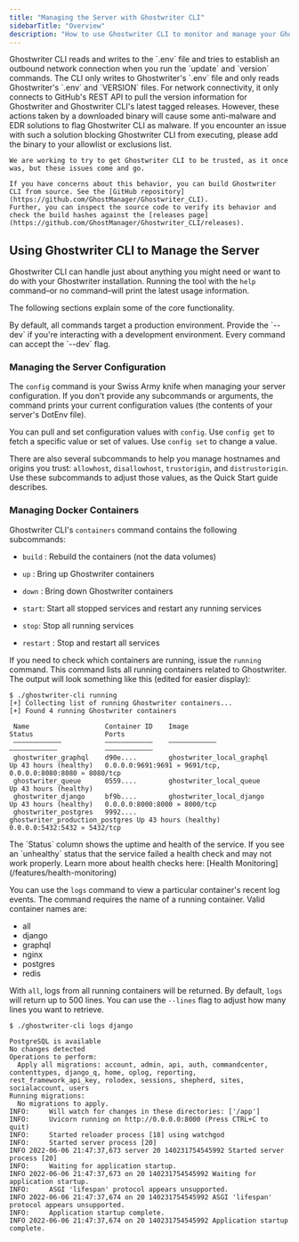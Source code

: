 ```yaml
---
title: "Managing the Server with Ghostwriter CLI"
sidebarTitle: "Overview"
description: "How to use Ghostwriter CLI to monitor and manage your Ghostwriter installation"
---
```


<Warning>
Ghostwriter CLI reads and writes to the `.env` file and tries to establish an outbound network connection when you run
    the `update` and `version` commands. The CLI only writes to Ghostwriter's `.env` file and only reads Ghostwriter's
    `.env` and `VERSION` files. For network connectivity, it only connects to GitHub's REST API to pull the version information
    for Ghostwriter and Ghostwriter CLI's latest tagged releases. However, these actions taken by a downloaded binary
    will cause some anti-malware and EDR solutions to flag Ghostwriter CLI as malware. If you encounter an issue with
    such a solution blocking Ghostwriter CLI from executing, please add the binary to your allowlist or exclusions list.

    We are working to try to get Ghostwriter CLI to be trusted, as it once was, but these issues come and go.

    If you have concerns about this behavior, you can build Ghostwriter CLI from source. See the [GitHub repository](https://github.com/GhostManager/Ghostwriter_CLI).
    Further, you can inspect the source code to verify its behavior and check the build hashes against the [releases page](https://github.com/GhostManager/Ghostwriter_CLI/releases).
</Warning>

## Using Ghostwriter CLI to Manage the Server

Ghostwriter CLI can handle just about anything you might need or want to do with your Ghostwriter installation. Running the tool with the `help` command–or no command–will print the latest usage information.

The following sections explain some of the core functionality.

<Info>
By default, all commands target a production environment. Provide the `--dev` if you're interacting with a development environment. Every command can accept the `--dev` flag.
</Info>

### Managing the Server Configuration

The `config` command is your Swiss Army knife when managing your server configuration. If you don't provide any subcommands or arguments, the command prints your current configuration values (the contents of your server's DotEnv file).

You can pull and set configuration values with `config`. Use `config get` to fetch a specific value or set of values. Use `config set` to change a value.

There are also several subcommands to help you manage hostnames and origins you trust: `allowhost`, `disallowhost`, `trustorigin`, and `distrustorigin`. Use these subcommands to adjust those values, as the Quick Start guide describes.

<CardGroup cols={1}>
  <Card
    title="Quickstart | Ghostwriter | Ghostwriter"
    icon="chevron-right"
    iconType="solid"
    href="https://www.ghostwriter.wiki/getting-started/quickstart#customizing-your-installation"
    horizontal
  />
</CardGroup>

### Managing Docker Containers

Ghostwriter CLI's `containers` command contains the following subcommands:

* `build` : Rebuild the containers (not the data volumes)

* `up` : Bring up Ghostwriter containers

* `down` : Bring down Ghostwriter containers

* `start`: Start all stopped services and restart any running services

* `stop`: Stop all running services

* `restart` : Stop and restart all services


If you need to check which containers are running, issue the `running` command. This command lists all running containers related to Ghostwriter. The output will look something like this (edited for easier display):

```log Running Containers
$ ./ghostwriter-cli running
[+] Collecting list of running Ghostwriter containers...
[+] Found 4 running Ghostwriter containers

 Name                   Container ID    Image                           Status                  Ports
 ––––––––––––           ––––––––––––    ––––––––––––                    ––––––––––––            ––––––––––––
 ghostwriter_graphql    d90e....        ghostwriter_local_graphql       Up 43 hours (healthy)   0.0.0.0:9691:9691 » 9691/tcp, 0.0.0.0:8080:8080 » 8080/tcp
 ghostwriter_queue      0559....        ghostwriter_local_queue         Up 43 hours (healthy)
 ghostwriter_django     bf9b....        ghostwriter_local_django        Up 43 hours (healthy)   0.0.0.0:8000:8000 » 8000/tcp
 ghostwriter_postgres   9992....        ghostwriter_production_postgres Up 43 hours (healthy)   0.0.0.0:5432:5432 » 5432/tcp
```

<Check>
The `Status` column shows the uptime and health of the service. If you see an `unhealthy` status that the service failed a health check and may not work properly. Learn more about health checks here: [Health Monitoring](/features/health-monitoring)
</Check>

You can use the `logs` command to view a particular container's recent log events. The command requires the name of a running container. Valid container names are:

* all
* django
* graphql
* nginx
* postgres
* redis

With `all`, logs from all running containers will be returned. By default, `logs` will return up to 500 lines. You can use the `--lines` flag to adjust how many lines you want to retrieve.

```log Viewing Django Logs
$ ./ghostwriter-cli logs django

PostgreSQL is available
No changes detected
Operations to perform:
  Apply all migrations: account, admin, api, auth, commandcenter, contenttypes, django_q, home, oplog, reporting, rest_framework_api_key, rolodex, sessions, shepherd, sites, socialaccount, users
Running migrations:
  No migrations to apply.
INFO:     Will watch for changes in these directories: ['/app']
INFO:     Uvicorn running on http://0.0.0.0:8000 (Press CTRL+C to quit)
INFO:     Started reloader process [18] using watchgod
INFO:     Started server process [20]
INFO 2022-06-06 21:47:37,673 server 20 140231754545992 Started server process [20]
INFO:     Waiting for application startup.
INFO 2022-06-06 21:47:37,673 on 20 140231754545992 Waiting for application startup.
INFO:     ASGI 'lifespan' protocol appears unsupported.
INFO 2022-06-06 21:47:37,674 on 20 140231754545992 ASGI 'lifespan' protocol appears unsupported.
INFO:     Application startup complete.
INFO 2022-06-06 21:47:37,674 on 20 140231754545992 Application startup complete.
```
